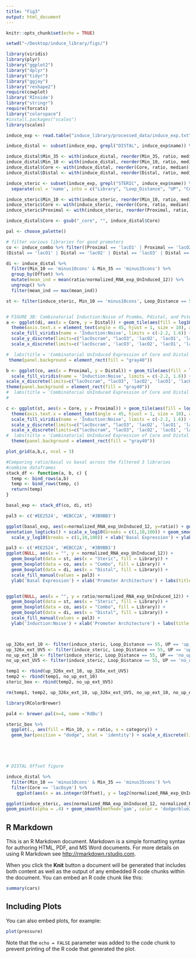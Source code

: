 ```yaml
---
title: "Fig3"
output: html_document
---
```


```r
knitr::opts_chunk$set(echo = TRUE)
```

```r
setwd("~/Desktop/induce_library/figs/")

```

```r

library(viridis)
library(plyr)
library("ggplot2")
library("dplyr")
library("tidyr")
library("ggjoy")
library("reshape2")
require(cowplot)
library('RInside')
library("stringr")
require(forcats)
library("colorspace")
#install.packages("scales")
library(scales)


```

```r
induce_exp <- read.table("induce_library/processed_data/induce_exp.txt", header = T)

induce_distal <- subset(induce_exp, grepl("DISTAL", induce_exp$name)) %>% separate(col = 'name', into = c("Library", "Distal", "Offset", "Min_35", "Core", "Min_10"), sep = "-", remove = F)

induce_distal$Min_35 <- with(induce_distal, reorder(Min_35, ratio, median))
induce_distal$Min_10 <- with(induce_distal, reorder(Min_10, ratio, median))
induce_distal$Core <- with(induce_distal, reorder(Core, ratio, median))
induce_distal$Distal <- with(induce_distal, reorder(Distal, ratio, median))

induce_steric <- subset(induce_exp, grepl("STERIC", induce_exp$name)) %>% 
  separate(col = 'name', into = c("Library", "Loop_Distance", "UP", "Core", "Extended_Min_10", "Min_10", "Proximal"), sep = "-", remove = F)

induce_steric$Min_10 <- with(induce_steric, reorder(Min_10, ratio, median))
induce_steric$Core <- with(induce_steric, reorder(Core, ratio, median))
induce_steric$Proximal <- with(induce_steric, reorder(Proximal, ratio, median))

induce_distal$Core <- gsub("_core", "", induce_distal$Core)

```

```r
pal <- choose_palette()

```

```r
# filter various libraries for good promoters
co <- induce_combo %>% filter((Proximal == 'lacO1' | Proximal == 'lacO2' | Proximal == 'lacO3' | Proximal == 'lacOsym' | Proximal == 'lacOscram') &
(Distal == 'lacO1' | Distal == 'lacO2' | Distal == 'lacO3' | Distal == 'lacOsym' | Distal == 'lacOscram')) %>% filter(Min_10 == 'minus10cons' & Min_35 == 'minus35cons')

di <- induce_distal %>%
  filter(Min_10 == 'minus10cons' & Min_35 == 'minus35cons') %>%
  group_by(Offset) %>%
  mutate(mean_ind = mean(ratio/normalized_RNA_exp_UnInduced_12)) %>%
  ungroup() %>%
  filter(mean_ind == max(mean_ind)) 

st <- filter(induce_steric, Min_10 == 'minus10cons', Loop_Distance == 55, UP == 'up_326x' | UP == 'up136x', Extended_Min_10 == 'ext_min10')


# FIGURE 3B: Combinatorial Induction:Noise of Pcombo, Pdistal, and Psteric next to one another
a <- ggplot(di, aes(x = Core, y = Distal)) + geom_tile(aes(fill = log10(ratio/normalized_RNA_exp_UnInduced_12))) +  
  theme(axis.text.x = element_text(angle = 45, hjust = 1, size = 10), axis.text.y = element_text(size = 10)) +
  scale_fill_viridis(name = 'Induction:Noise', limits = c(-2.2, 1.6)) +
  scale_y_discrete(limits=c("lacOscram", "lacO3", 'lacO2', 'lacO1', 'lacOsym')) +
  scale_x_discrete(limits=c('lacOscram', 'lacO3', 'lacO2', 'lacO1', 'lacOsym')) +

#  labs(title = 'Combinatorial UnInduced Expression of Core and Distal Operator Sites with Consensus -10/-35', x = 'Core', y = 'Distal', size = 30) +
 theme(panel.background = element_rect(fill = "gray40"))

b <- ggplot(co, aes(x = Proximal, y = Distal)) + geom_tile(aes(fill = log10(ratio/normalized_RNA_exp_UnInduced_12))) + theme(axis.text.x = element_text(angle = 45, hjust = 1, size = 10), axis.text.y = element_text(size = 10)) +
  scale_fill_viridis(name = 'Induction:Noise', limits = c(-2.2, 1.6)) + scale_y_discrete(limits=c("lacOscram", "lacO3", 'lacO2', 'lacO1', 'lacOsym')) +
scale_x_discrete(limits=c("lacOscram", "lacO3", 'lacO2', 'lacO1', 'lacOsym')) + 
theme(panel.background = element_rect(fill = "gray40"))
#  labs(title = 'Combinatorial UnInduced Expression of Core and Distal Operator Sites with Consensus -10/-35', x = 'Proximal', y = 'Distal', size = 30) +
#  

c <- ggplot(st, aes(x = Core, y = Proximal)) + geom_tile(aes(fill = log10(ratio/normalized_RNA_exp_UnInduced_12))) +  
  theme(axis.text.x = element_text(angle = 45, hjust = 1, size = 10), axis.text.y = element_text(size = 10)) +
  scale_fill_viridis(name = 'Induction:Noise', limits = c(-2.2, 1.6)) +
  scale_y_discrete(limits=c("lacOscram", "lacO3", 'lacO2', 'lacO1', 'lacOsym')) +
  scale_x_discrete(limits=c("lacOscram", "lacO3", 'lacO2', 'lacO1', 'lacOsym')) +
#  labs(title = 'Combinatorial UnInduced Expression of Core and Distal Operator Sites with Consensus -10/-35', x = 'Core', y = 'Proximal', size = 30) +
  theme(panel.background = element_rect(fill = "gray40"))

plot_grid(a,b,c, ncol = 3) 
```

```r
#Comparing ratio/basal vs basal across the filtered 3 libraries
#combine dataframes
stack_df <- function(a, b, c) {
  temp <- bind_rows(a,b)
  temp <- bind_rows(temp, c)
  return(temp)
}

basal_exp <- stack_df(co, di, st)

pal3 <- c('#EE2524', '#EBCC2A', '#3B9BB3')

ggplot(basal_exp, aes(x=normalized_RNA_exp_UnInduced_12, y=ratio)) + geom_point(aes(color=Library), alpha = .9, size = 2.5) + scale_color_manual(values = pal3) +
annotation_logticks() + scale_x_log10(breaks = c(1,10,100)) + geom_smooth(aes(color = Library), method = 'gam', formula = y ~ x, se = FALSE) + 
  scale_y_log10(breaks = c(1,10,100)) + xlab('Basal Expression') + ylab('Induction Ratio/Basal Expression') + labs(title = 'Induction:Noise vs. Basal Exp')


```

```r

pal3 <- c('#EE2524', '#EBCC2A', '#3B9BB3')
ggplot(NULL, aes(x = "", y = normalized_RNA_exp_UnInduced_12)) +
  geom_boxplot(data = st, aes(x = "Steric", fill = Library)) + 
  geom_boxplot(data = co, aes(x = "Combo", fill = Library)) +
  geom_boxplot(data = di, aes(x = "Distal", fill = Library)) +
  scale_fill_manual(values = pal3) +
  ylab('Basal Expression') + xlab('Promoter Architecture') + labs(title = 'Variation in basal expression levels across different promoter architectures') + scale_y_log10() + annotation_logticks(sides = "l") + scale_x_discrete(limits = c("Distal", "Combo", "Steric")) + theme(axis.text.x = element_text(angle = 45, hjust = 1, size =10)) 


ggplot(NULL, aes(x = "", y = ratio/normalized_RNA_exp_UnInduced_12)) +
  geom_boxplot(data = st, aes(x = "Steric", fill = Library)) + 
  geom_boxplot(data = co, aes(x = "Combo", fill = Library)) +
  geom_boxplot(data = di, aes(x = "Distal", fill = Library)) +
  scale_fill_manual(values = pal3) +
  ylab('Induction:Noise') + xlab('Promoter Architecture') + labs(title = 'Variation in Induction:Noise levels across different promoter architectures') + scale_y_log10() + annotation_logticks(sides = "l") + scale_x_discrete(limits = c("Distal", "Combo", "Steric")) + theme(axis.text.x = element_text(angle = 45, hjust = 1, size =10)) 




```





```r


up_326x_ext_10 <- filter(induce_steric, Loop_Distance == 55, UP == 'up_326x', Extended_Min_10 == 'ext_min10') %>% mutate(category = 'up_326x_ext_10')
up_326x_ext_UV5 <- filter(induce_steric, Loop_Distance == 55, UP == 'up_326x', Extended_Min_10 == 'ext_UV5') %>% mutate(category = 'up_326x_ext_UV5')
no_up_ext_10 <- filter(induce_steric, Loop_Distance == 55, UP == 'no_up', Extended_Min_10 == 'ext_min10') %>% mutate(category = 'no_up_ext_10')
no_up_ext_UV5 <- filter(induce_steric, Loop_Distance == 55, UP == 'no_up', Extended_Min_10 == 'ext_UV5') %>% mutate(category = 'no_up_ext_UV5')

temp1 <- rbind(up_326x_ext_10, up_326x_ext_UV5)
temp2 <- rbind(temp1, no_up_ext_10)
steric_box <- rbind(temp2, no_up_ext_UV5)

rm(temp1, temp2, up_326x_ext_10, up_326x_ext_UV5, no_up_ext_10, no_up_ext_UV5)

library(RColorBrewer)

pal4 <- brewer.pal(n=4, name ='RdBu')

steric_box %>%
  ggplot(., aes(fill = Min_10, y = ratio, x = category)) +
  geom_bar(position = "dodge", stat = 'identity') + scale_x_discrete(limits = c('no_up_ext_UV5', 'up_326x_ext_UV5', 'no_up_ext_10', 'up_326x_ext_10')) +   scale_fill_manual(values = pal4) + labs(y = 'UnInduced expression', x = 'Regulatory element combination', title = 'Optimizing Psteric promoters by swapping out UP and extended -10 elements')






```




```r
# DISTAL Offset figure

induce_distal %>%
  filter(Min_10 == 'minus10cons' & Min_35 == 'minus35cons') %>%
  filter(Core == 'lacOsym') %>%
    ggplot(aes(x = as.integer(Offset), y = log2(normalized_RNA_exp_UnInduced_12))) + geom_smooth(span = 0.4, aes(color = Distal)) + scale_x_continuous(breaks= pretty_breaks()) + geom_point(aes(color = Distal), size = 3)

```






```r

ggplot(induce_steric, aes(normalized_RNA_exp_UnInduced_12, normalized_RNA_exp_Induced_12)) +
geom_point(alpha = .4) + geom_smooth(method='gam', color = 'dodgerblue2') + annotation_logticks() + scale_x_log10(breaks = c(1,10,100)) + scale_y_log10(breaks = c(1,10,100)) + xlab('Uninduced expression') + ylab('Induced expression') + labs(title = 'Comparing promoter expression between induced and uninduced') +  geom_point(data=filt_ind_steric, aes(normalized_RNA_exp_UnInduced_12, normalized_RNA_exp_Induced_12), color = "firebrick1", alpha = .8, size = 3)


```

## R Markdown

This is an R Markdown document. Markdown is a simple formatting syntax for authoring HTML, PDF, and MS Word documents. For more details on using R Markdown see <http://rmarkdown.rstudio.com>.

When you click the **Knit** button a document will be generated that includes both content as well as the output of any embedded R code chunks within the document. You can embed an R code chunk like this:

```r
summary(cars)
```

## Including Plots

You can also embed plots, for example:

```r
plot(pressure)
```

Note that the `echo = FALSE` parameter was added to the code chunk to prevent printing of the R code that generated the plot.
